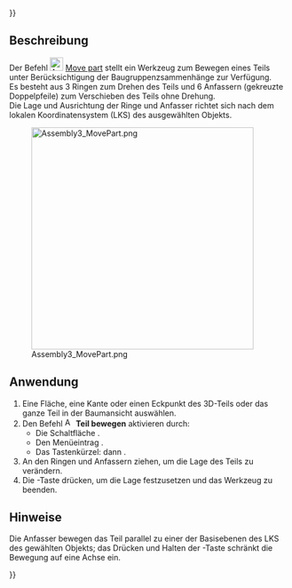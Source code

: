{{UnfinishedDocu{{#translation:}}}}
<languages/>

{{Docnav/de
|[[Assembly3_QuickSolve/de|Schnelle Berechnung]]
|[[Assembly3_AxialMove/de|Axial bewegen]]
|[[Assembly3_Workbench/de|Assembly3]]
|IconL=Assembly_QuickSolve.svg
|IconR=Assembly_AxialMove.svg‎‎
|IconC=Assembly3_workbench_icon.svg
}}

{{GuiCommand/de
|Name=Assembly3 MovePart
|Name/de=Assembly3 TeilBewegen
|Icon=Assembly_Move.svg
|MenuLocation=Assembly3 → Move part
|Workbenches=[[Assembly3_Workbench/de|Assembly3]]
|Shortcut={{KEY|A}} dann {{KEY|M}}
}}

<span id="Description"></span>
== Beschreibung ==

Der Befehl [[Image:Assembly_Move.svg‎‎|24px]] [[Assembly3_MovePart|Move part]] stellt ein Werkzeug zum Bewegen eines Teils unter Berücksichtigung der Baugruppenzsammenhänge zur Verfügung. </br> Es besteht aus 3 Ringen zum Drehen des Teils und 6 Anfassern (gekreuzte Doppelpfeile) zum Verschieben des Teils ohne Drehung. </br> Die Lage und Ausrichtung der Ringe und Anfasser richtet sich nach dem lokalen Koordinatensystem (LKS) des ausgewählten Objekts.

[[Image:Assembly3_MovePart.png|400px]]

<span id="Usage"></span>
==Anwendung==

# Eine Fläche, eine Kante oder einen Eckpunkt des 3D-Teils oder das ganze Teil in der Baumansicht auswählen.
# Den Befehl [[Image:Assembly_Move.svg‎‎|16px]] '''Teil bewegen''' aktivieren durch:
#* Die Schaltfläche {{Button|[[Image:Assembly_Move.svg‎‎|16px]] [[Assembly3_MovePart/de|Teil bewegen]]}}.
#* Den Menüeintrag {{MenuCommand|Assembly3 → [[Image:Assembly_Move.svg‎‎|16px]] Teil bewegen}}.
#* Das Tastenkürzel: {{KEY|A}} dann {{KEY|M}}.
# An den Ringen und Anfassern ziehen, um die Lage des Teils zu verändern.
# Die {{KEY|Esc}}-Taste drücken, um die Lage festzusetzen und das Werkzeug zu beenden.

<span id="Notes"></span>
==Hinweise==

Die Anfasser bewegen das Teil parallel zu einer der Basisebenen des LKS des gewählten Objekts; das Drücken und Halten der {{KEY|shift}}-Taste schränkt die Bewegung auf eine Achse ein.

{{Docnav/de
|[[Assembly3_QuickSolve/de|Schnelle Berechnung]]
|[[Assembly3_AxialMove/de|Axial bewegen]]
|[[Assembly3_Workbench/de|Assembly3]]
|IconL=Assembly_QuickSolve.svg
|IconR=Assembly_AxialMove.svg‎‎
|IconC=Assembly3_workbench_icon.svg
}}

{{Userdocnavi{{#translation:}}}}